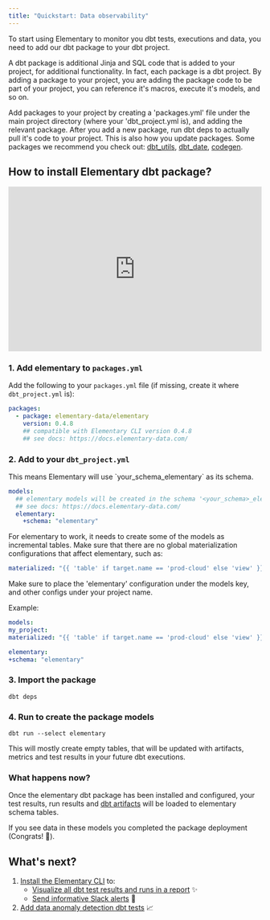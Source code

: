 ```yaml
---
title: "Quickstart: Data observability"
---
```



To start using Elementary to monitor you dbt tests, executions and data, you need to add our dbt package to your dbt project.

<Accordion title="What are dbt packages and packages.yml?">
A dbt package is additional Jinja and SQL code that is added to your project, for additional functionality. In fact, each package is a dbt project. By adding a package to your project, you are adding the package code to be part of your project, you can reference it's macros, execute it's models, and so on.

Add packages to your project by creating a 'packages.yml' file under the main project directory (where your 'dbt_project.yml is), and adding the relevant package. After you add a new package, run dbt deps to actually pull it's code to your project. This is also how you update packages.
Some packages we recommend you check out: [dbt_utils](https://github.com/dbt-labs/dbt-utils/tree/0.8.2/), [dbt_date](https://github.com/calogica/dbt-date/tree/0.5.4/), [codegen](https://github.com/dbt-labs/dbt-codegen/tree/0.5.0/).

</Accordion>

## How to install Elementary dbt package?

<Example resizeable>
  <div style="position: relative; padding-bottom: 64.98194945848375%; height: 0;">
    <iframe
      src="https://www.loom.com/embed/5cf1aaa0708f43a993f8a2945473c7ac"
      frameborder="0"
      webkitallowfullscreen
      mozallowfullscreen
      allowfullscreen
      style="position: absolute; top: 0; left: 0; width: 100%; height: 100%;"
    ></iframe>
  </div>
</Example>

### 1. Add elementary to `packages.yml`

Add the following to your `packages.yml` file (if missing, create it where `dbt_project.yml` is):

```yml packages.yml
packages:
  - package: elementary-data/elementary
    version: 0.4.8
    ## compatible with Elementary CLI version 0.4.8
    ## see docs: https://docs.elementary-data.com/
```

### 2. Add to your `dbt_project.yml`

<TipInfo>
  This means Elementary will use `your_schema_elementary` as its schema.
</TipInfo>

```yml dbt_project.yml
models:
  ## elementary models will be created in the schema '<your_schema>_elementary'
  ## see docs: https://docs.elementary-data.com/
  elementary:
    +schema: "elementary"
```

<ChangeElementarySchema />

<Accordion title="Important: Materialization config">

For elementary to work, it needs to create some of the models as incremental tables. Make sure that there are no global materialization configurations that affect elementary, such as:

```yml dbt_project.yml
materialized: "{{ 'table' if target.name == 'prod-cloud' else 'view' }}"
```

Make sure to place the 'elementary' configuration under the models key, and other configs under your project name.

Example:

```yml dbt_project.yml
models:
my_project:
materialized: "{{ 'table' if target.name == 'prod-cloud' else 'view' }}"

elementary:
+schema: "elementary"
```

</Accordion>

### 3. Import the package

```shell Terminal
dbt deps
```

### 4. Run to create the package models

```shell Terminal
dbt run --select elementary
```

This will mostly create empty tables, that will be updated with artifacts, metrics and test results in your future dbt executions.

### What happens now?

Once the elementary dbt package has been installed and configured, your test results, run results and [dbt artifacts](./dbt/dbt-artifacts) will be loaded to elementary schema tables.

If you see data in these models you completed the package deployment (Congrats! 🎉).

## What's next?

1. [Install the Elementary CLI](./quickstart-cli) to:
   - [Visualize all dbt test results and runs in a report](./quickstart/generate-report-ui) ✨
   - [Send informative Slack alerts](../quickstart/send-slack-alerts) 📣
2. [Add data anomaly detection dbt tests](../guides/add-elementary-tests) 📈
